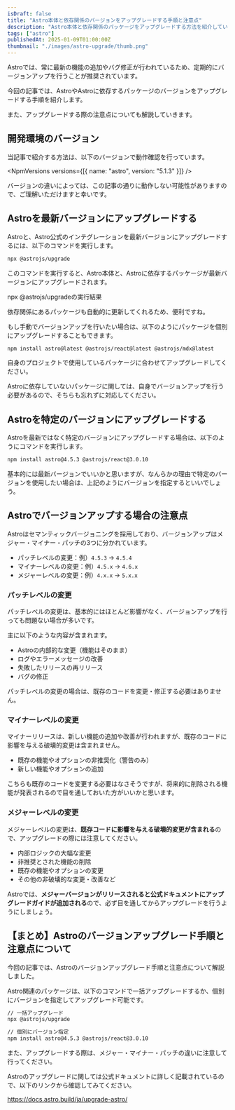 ```yaml
---
isDraft: false
title: "Astro本体と依存関係のバージョンをアップグレードする手順と注意点"
description: "Astro本体と依存関係のパッケージをアップグレードする方法を紹介しています。また、アップグレード時の注意点に関しても説明しています。"
tags: ["astro"]
publishedAt: 2025-01-09T01:00:00Z
thumbnail: "./images/astro-upgrade/thumb.png"
---
```



Astroでは、常に最新の機能の追加やバグ修正が行われているため、定期的にバージョンアップを行うことが推奨されています。

今回の記事では、AstroやAstroに依存するパッケージのバージョンをアップグレードする手順を紹介します。

また、アップグレードする際の注意点についても解説していきます。

<ArticleToc />

<AdUnit />

## 開発環境のバージョン

当記事で紹介する方法は、以下のバージョンで動作確認を行っています。

<NpmVersions versions={[{ name: "astro", version: "5.1.3" }]} />

<InfoBox type="success">
  バージョンの違いによっては、この記事の通りに動作しない可能性がありますので、ご理解いただけますと幸いです。
</InfoBox>

## Astroを最新バージョンにアップグレードする

Astroと、Astro公式のインテグレーションを最新バージョンにアップグレードするには、以下のコマンドを実行します。

<CodeHead lang="sh" />

```sh
npx @astrojs/upgrade
```

このコマンドを実行すると、Astro本体と、Astroに依存するパッケージが最新バージョンにアップグレードされます。

<ImgCaption src={imgCommand} alt="npx @astrojs/upgradeの実行結果">
  npx @astrojs/upgradeの実行結果
</ImgCaption>

依存関係にあるパッケージも自動的に更新してくれるため、便利ですね。

<Spacer />

もし手動でバージョンアップを行いたい場合は、以下のようにパッケージを個別にアップグレードすることもできます。

<CodeHead lang="sh" />

```sh
npm install astro@latest @astrojs/react@latest @astrojs/mdx@latest
```

自身のプロジェクトで使用しているパッケージに合わせてアップグレードしてください。

<Spacer />

<InfoBox>
  Astroに依存していないパッケージに関しては、自身でバージョンアップを行う必要があるので、そちらも忘れずに対応してください。
</InfoBox>

<AdUnit />

## Astroを特定のバージョンにアップグレードする

Astroを最新ではなく特定のバージョンにアップグレードする場合は、以下のようにコマンドを実行します。

<CodeHead lang="sh" />

```sh
npm install astro@4.5.3 @astrojs/react@3.0.10
```

基本的には最新バージョンでいいかと思いますが、なんらかの理由で特定のバージョンを使用したい場合は、上記のようにバージョンを指定するといいでしょう。

<AdUnit />

## Astroでバージョンアップする場合の注意点

Astroはセマンティックバージョニングを採用しており、バージョンアップはメジャー・マイナー・パッチの3つに分かれています。

- パッチレベルの変更：例）`4.5.3` → `4.5.4`
- マイナーレベルの変更：例）`4.5.x` → `4.6.x`
- メジャーレベルの変更：例）`4.x.x` → `5.x.x`

### パッチレベルの変更

パッチレベルの変更は、基本的にはほとんど影響がなく、バージョンアップを行っても問題ない場合が多いです。

主に以下のような内容が含まれます。

- Astroの内部的な変更（機能はそのまま）
- ログやエラーメッセージの改善
- 失敗したリリースの再リリース
- バグの修正

パッチレベルの変更の場合は、既存のコードを変更・修正する必要はありません。

### マイナーレベルの変更

マイナーリリースは、新しい機能の追加や改善が行われますが、既存のコードに影響を与える破壊的変更は含まれません。

- 既存の機能やオプションの非推奨化（警告のみ）
- 新しい機能やオプションの追加

こちらも既存のコードを変更する必要はなさそうですが、将来的に削除される機能が発表されるので目を通しておいた方がいいかと思います。

### メジャーレベルの変更

メジャーレベルの変更は、**既存コードに影響を与える破壊的変更が含まれる**ので、アップグレードの際には注意してください。

- 内部ロジックの大幅な変更
- 非推奨とされた機能の削除
- 既存の機能やオプションの変更
- その他の非破壊的な変更・改善など

Astroでは、**メジャーバージョンがリリースされると公式ドキュメントにアップグレードガイドが追加される**ので、必ず目を通してからアップグレードを行うようにしましょう。

<AdUnit />

## 【まとめ】Astroのバージョンアップグレード手順と注意点について

今回の記事では、Astroのバージョンアップグレード手順と注意点について解説しました。

Astro関連のパッケージは、以下のコマンドで一括アップグレードするか、個別にバージョンを指定してアップグレード可能です。

<CodeHead lang="sh" />

```sh
// 一括アップグレード
npx @astrojs/upgrade

// 個別にバージョン指定
npm install astro@4.5.3 @astrojs/react@3.0.10
```

また、アップグレードする際は、メジャー・マイナー・パッチの違いに注意して行ってください。

Astroのアップグレードに関しては公式ドキュメントに詳しく記載されているので、以下のリンクから確認してみてください。

https://docs.astro.build/ja/upgrade-astro/
